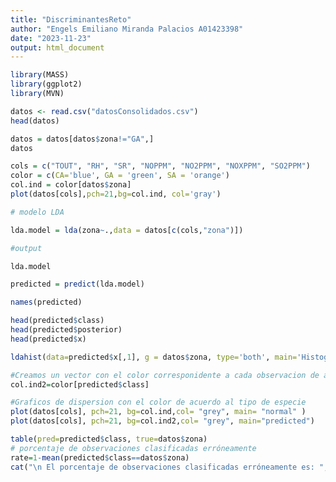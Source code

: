 ```yaml
---
title: "DiscriminantesReto"
author: "Engels Emiliano Miranda Palacios A01423398"
date: "2023-11-23"
output: html_document
---
```


```r
library(MASS)
library(ggplot2)
library(MVN)
```

```r
datos <- read.csv("datosConsolidados.csv")
head(datos)
```

```r
datos = datos[datos$zona!="GA",]
datos
```


```r
cols = c("TOUT", "RH", "SR", "NOPPM", "NO2PPM", "NOXPPM", "SO2PPM")
color = c(CA='blue', GA = 'green', SA = 'orange')
col.ind = color[datos$zona]
plot(datos[cols],pch=21,bg=col.ind, col='gray')
```



```r
# modelo LDA

lda.model = lda(zona~.,data = datos[c(cols,"zona")])

#output

lda.model
```

```r
predicted = predict(lda.model)

names(predicted)

head(predicted$class)
head(predicted$posterior)
head(predicted$x)
```



```r
ldahist(data=predicted$x[,1], g = datos$zona, type='both', main='Histograma de la función discriminante LD1')
```


```r

#Creamos un vector con el color corresponidente a cada observacion de acuerdo a la columna Species
col.ind2=color[predicted$class]

#Graficos de dispersion con el color de acuerdo al tipo de especie
plot(datos[cols], pch=21, bg=col.ind,col= "grey", main= "normal" )
plot(datos[cols], pch=21, bg=col.ind2,col= "grey", main="predicted")
```


```r
table(pred=predicted$class, true=datos$zona)
# porcentaje de observaciones clasificadas erróneamente
rate=1-mean(predicted$class==datos$zona)
cat("\n El porcentaje de observaciones clasificadas erróneamente es: ",rate,"%")
```
